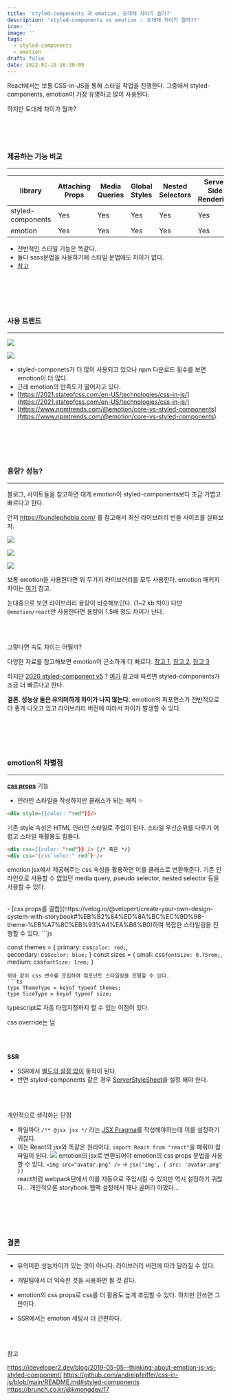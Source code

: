 ```yaml
---
title: 'styled-components 과 emotion, 도대체 차이가 뭔가?'
description: 'styled-components vs emotion 💥 도대체 차이가 뭘까??'
icon: ''
image: ''
tags:
  - styled-components
  - emotion
draft: false
date: 2022-02-10 16:30:09
---
```


React에서는 보통 CSS-in-JS을 통해 스타일 작업을 진행한다.
그중에서 styled-components, emotion이 가장 유명하고 많이 사용된다.

하지만 도대체 차이가 뭘까?

<br />
<br />
<br />

### 제공하는 기능 비교

---

| library           | Attaching Props | Media Queries | Global Styles | Nested Selectors | Server Side Rendering | Theming Support | Composition |
| ----------------- | --------------- | ------------- | ------------- | ---------------- | --------------------- | --------------- | ----------- |
| styled-components | Yes             | Yes           | Yes           | Yes              | Yes                   | Yes             | Yes         |
| emotion           | Yes             | Yes           | Yes           | Yes              | Yes                   | Yes             | Yes         |

- 전반적인 스타일 기능은 똑같다.
- 둘다 sass문법을 사용하기에 스타일 문법에도 차이가 없다.
- [참고](https://github.com/jsjoeio/styled-components-vs-emotion)

<br />
<br />
<br />
<br />

### 사용 트랜드

---

![](https://images.velog.io/images/bepyan/post/3d77564b-92a7-46c3-843c-325af34ef765/image.png)

![](https://images.velog.io/images/bepyan/post/ce8b2326-f3a4-4834-935f-affb3e194a2b/image.png)

- styled-componets가 더 많이 사용되고 있으나 npm 다운로드 횟수를 보면 emotion이 더 많다.
- 근래 emotion의 만족도가 떨어지고 있다.
- [https://2021.stateofcss.com/en-US/technologies/css-in-js/](https://2021.stateofcss.com/en-US/technologies/css-in-js/)
- [https://www.npmtrends.com/@emotion/core-vs-styled-components](https://www.npmtrends.com/@emotion/core-vs-styled-components)

<br />
<br />
<br />
<br />

### 용량? 성능?

---

블로그, 사이트들을 참고하면 대게 emotion이 styled-components보다 조금 가볍고 빠르다고 한다.

먼저 https://bundlephobia.com/ 를 참고해서 최신 라이브러리 번들 사이즈를 살펴보자.

![](https://images.velog.io/images/bepyan/post/a702e482-5850-48af-aea8-dd37522a4bd2/image.png)

![](https://images.velog.io/images/bepyan/post/2cbaf6aa-3e4c-4fc9-8495-91eb3ebfc807/image.png)

![](https://images.velog.io/images/bepyan/post/7b926716-1280-4530-a272-bda929c9c518/image.png)

보통 emotion을 사용한다면 위 두가지 라이브러리를 모두 사용한다.
emotion 패키지 차이는 [여기](https://emotion.sh/docs/package-summary) 참고.

눈대중으로 보면 라이브러리 용량이 비슷해보인다. (1~2 kb 차이)
다만 `@emotion/react`만 사용한다면 용량이 1.5배 정도 차이가 난다.

<br />
<br />

그렇다면 속도 차이는 어떨까?

다양한 자료를 참고해보면 emotion이 근소하게 더 빠르다.
[참고 1](https://stitches.dev/docs/benchmarks), [참고 2](https://dev.to/meetdave3/styled-components-vs-emotion-js-a-performance-perspective-4eia), [참고 3](https://github.com/A-gambit/CSS-IN-JS-Benchmarks/blob/master/RESULT.md)

하지만 [2020 styled-component v5](https://styled-components.com/releases#v5.0.0) ?
[여기](https://medium.com/styled-components/announcing-styled-components-v5-beast-mode-389747abd987) 참고에 따르면 styled-components가 조금 더 빠르다고 한다.

**결론. 성능상 둘은 유의미하게 차이가 나지 않는다.**
emotion의 퍼포먼스가 전반적으로 더 좋게 나오고 있고 라이브러리 버전에 따라서 차이가 발생할 수 있다.

<br />
<br />
<br />
<br />

### emotion의 차별점

---

[**css props**](https://emotion.sh/docs/css-prop) 기능

- 인라인 스타일을 작성하지만 클래스가 되는 매직 ✨

```html
<div style={{color: "red"}}/>
```

기존 style 속성은 HTML 인라인 스타일로 주입이 된다.
스타일 우선순위를 다루기 어렵고 스타일 재활용도 힘들다.

```html
<div css={{color: "red"}} /> {/* 혹은 */}
<div css="{css`color:" red`} />
```

emotion jsx에서 제공해주는 css 속성을 활용하면 이를 클래스로 변환해준다.
기존 인라인으로 사용할 수 없었던 media query, pseudo selector, nested selector 등을 사용할 수 있다.

<br />
- [css props를 결합](https://velog.io/@velopert/create-your-own-design-system-with-storybook#%EB%B2%84%ED%8A%BC%EC%9D%98-theme-%EB%A7%8C%EB%93%A4%EA%B8%B0)하여 복잡한 스타일링을 진행할 수 있다.
  ```js
  <div css={[style, themes[theme], sizes[size]]} />
    
  const themes = {
    primary: css`
      color: red;
    `,  
    secondary: css`
      color: blue;
    `
  }
  const sizes = {
    small: css`
      fontSize: 0.75rem;
    `,
    medium: css`
      fontSize: 1rem;
    `
  }
  ```
  위와 같이 css 변수를 조립하여 컴포넌트 스타일링을 진행할 수 있다.
  ```ts
  type ThemeType = keyof typeof themes;
  type SizeType = keyof typeof size;
  ```
  typescript로 자동 타입지정까지 할 수 있는 이점이 있다.
  
  css override는 덤

<br />
<br />

**SSR**

- SSR에서 [별도의 설정 없이](https://emotion.sh/docs/ssr#gatsby-focus-wrapper) 동작이 된다.
- 반면 styled-components 같은 경우 [ServerStyleSheet](https://styled-components.com/docs/advanced#streaming-rendering)을 설정 해야 한다.

<br />
<br />

개인적으로 생각하는 단점

- 파일마다 `/** @jsx jsx */` 라는 [JSX Pragma](https://emotion.sh/docs/css-prop#jsx-pragma)를 작성해야하는데 이를 설정하기 귀찮다.
- 이는 React의 jsx와 똑같은 원리이다.
  `import React from "react"`을 해줘야 컴파일이 된다.
  ![](https://images.velog.io/images/bepyan/post/4214bfb7-8caa-4086-a4c3-48e98aaf408f/image.png)
  emotion의 jsx로 변환되어야 emotion의 css props 문법을 사용할 수 있다.
  `<img src="avatar.png" />` → `jsx('img', { src: 'avatar.png' })`
  <br />
react처럼 webpack단에서 이를 자동으로 주입시킬 수 있지만 역시 설정하기 귀찮다...
개인적으론 storybook 웹팩 설정에서 꽤나 골머리 아팠다...

<br />
<br />
<br />
<br />

### 결론

---

- 유의미한 성능차이가 있는 것이 아니다. 라이브러리 버전에 따라 달라질 수 있다.

- 개발팀에서 더 익숙한 것을 사용하면 될 것 같다.

- emotion의 css props로 css를 더 활용도 높게 조립할 수 있다. 하지만 안쓰면 그만이다.

- SSR에서는 emotion 세팅시 더 간편하다.

<br />
<br />

참고

https://ideveloper2.dev/blog/2019-05-05--thinking-about-emotion-js-vs-styled-component/
https://github.com/andreipfeiffer/css-in-js/blob/main/README.md#styled-components
https://brunch.co.kr/@kmongdev/17
